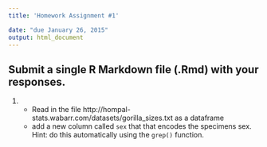 ```yaml
---
title: 'Homework Assignment #1'

date: "due January 26, 2015"
output: html_document
---
```


## Submit a single R Markdown file (.Rmd) with your responses.

1. 
    * Read in the file http://hompal-stats.wabarr.com/datasets/gorilla_sizes.txt as a dataframe
    * add a new column called `sex` that that encodes the specimens sex. Hint: do this automatically using the `grep()` function.